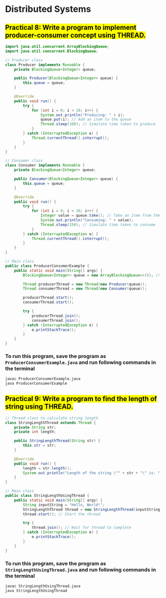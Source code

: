 # Distributed Systems

## <mark> Practical 8: Write a program to implement producer-consumer concept using THREAD. </mark>

```java copy filename="ProducerConsumerExample.java"
import java.util.concurrent.ArrayBlockingQueue;
import java.util.concurrent.BlockingQueue;

// Producer class
class Producer implements Runnable {
    private BlockingQueue<Integer> queue;

    public Producer(BlockingQueue<Integer> queue) {
        this.queue = queue;
    }

    @Override
    public void run() {
        try {
            for (int i = 0; i < 10; i++) {
                System.out.println("Producing: " + i);
                queue.put(i); // Add an item to the queue
                Thread.sleep(100); // Simulate time taken to produce
            }
        } catch (InterruptedException e) {
            Thread.currentThread().interrupt();
        }
    }
}

// Consumer class
class Consumer implements Runnable {
    private BlockingQueue<Integer> queue;

    public Consumer(BlockingQueue<Integer> queue) {
        this.queue = queue;
    }

    @Override
    public void run() {
        try {
            for (int i = 0; i < 10; i++) {
                Integer value = queue.take(); // Take an item from the queue
                System.out.println("Consuming: " + value);
                Thread.sleep(150); // Simulate time taken to consume
            }
        } catch (InterruptedException e) {
            Thread.currentThread().interrupt();
        }
    }
}

// Main class
public class ProducerConsumerExample {
    public static void main(String[] args) {
        BlockingQueue<Integer> queue = new ArrayBlockingQueue<>(5); // Buffer size 5

        Thread producerThread = new Thread(new Producer(queue));
        Thread consumerThread = new Thread(new Consumer(queue));

        producerThread.start();
        consumerThread.start();

        try {
            producerThread.join();
            consumerThread.join();
        } catch (InterruptedException e) {
            e.printStackTrace();
        }
    }
}
```

### To run this program, save the program as `ProducerConsumerExample.java` and run following commands in the terminal

```bash
javac ProducerConsumerExample.java
java ProducerConsumerExample
```

## <mark> Practical 9: Write a program to find the length of string using THREAD. </mark>

```java copy filename="StringLengthUsingThread.java"
// Thread class to calculate string length
class StringLengthThread extends Thread {
    private String str;
    private int length;

    public StringLengthThread(String str) {
        this.str = str;
    }

    @Override
    public void run() {
        length = str.length();
        System.out.println("Length of the string \"" + str + "\" is: " + length);
    }
}

// Main class
public class StringLengthUsingThread {
    public static void main(String[] args) {
        String inputString = "Hello, World!";
        StringLengthThread thread = new StringLengthThread(inputString);
        thread.start(); // Start the thread

        try {
            thread.join(); // Wait for thread to complete
        } catch (InterruptedException e) {
            e.printStackTrace();
        }
    }
}
```

### To run this program, save the program as `StringLengthUsingThread.java` and run following commands in the terminal

```bash
javac StringLengthUsingThread.java
java StringLengthUsingThread
```
